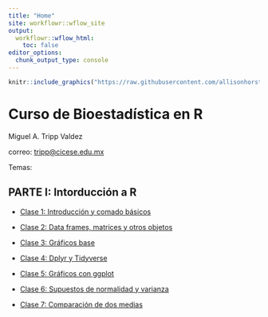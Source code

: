 ```yaml
---
title: "Home"
site: workflowr::wflow_site
output:
  workflowr::wflow_html:
    toc: false
editor_options:
  chunk_output_type: console
---
```



```r
knitr::include_graphics("https://raw.githubusercontent.com/allisonhorst/stats-illustrations/master/rstats-artwork/monster_support.jpg")
```

# **Curso de Bioestadística en R**

Miguel A. Tripp Valdez

correo: [tripp\@cicese.edu.mx](mailto:tripp@cicese.edu.mx){.email}



Temas:


## PARTE I: Intorducción a R

-   [Clase 1: Introducción y comado básicos](Clase1_Basicos.html)

-   [Clase 2: Data frames, matrices y otros objetos](Clase2_Data_Frames.html)

-   [Clase 3: Gráficos base](Clase3_GraficosBase.html)

-   [Clase 4: Dplyr y Tidyverse](CLase4_Dplyr.html)

-   [Clase 5: Gráficos con ggplot](Clase5_ggplot.html)

-   [Clase 6: Supuestos de normalidad y varianza](Clase6_Supuestos.html)

-   [Clase 7: Comparación de dos medias](Clase7_tstudent.html)